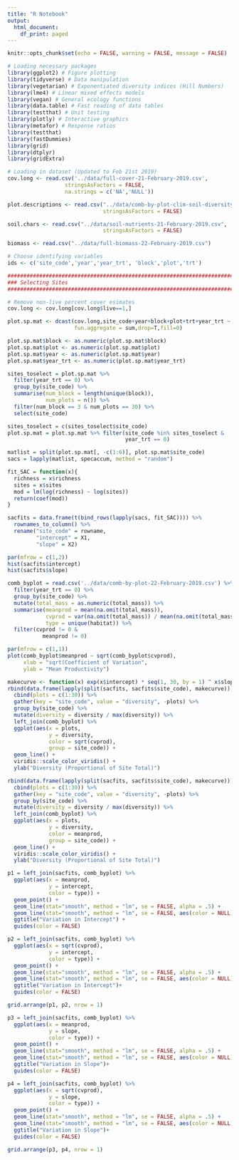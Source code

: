 ```yaml
---
title: "R Notebook"
output:
  html_document:
    df_print: paged
---
```

```r
knitr::opts_chunk$set(echo = FALSE, warning = FALSE, message = FALSE)
```

```r
# Loading necessary packages
library(ggplot2) # Figure plotting
library(tidyverse) # Data manipulation
library(vegetarian) # Exponentiated diversity indices (Hill Numbers)
library(lme4) # Linear mixed effects models
library(vegan) # General ecology functions
library(data.table) # Fast reading of data tables
library(testthat) # Unit testing
library(plotly) # Interactive graphics
library(metafor) # Response ratios
library(testthat)
library(fastDummies)
library(grid)
library(dtplyr)
library(gridExtra)

# Loading in dataset (Updated to Feb 21st 2019)
cov.long <- read.csv('../data/full-cover-21-February-2019.csv',
                  stringsAsFactors = FALSE,
                  na.strings = c('NA','NULL'))

plot.descriptions <- read.csv("../data/comb-by-plot-clim-soil-diversity-21-Feb-2019.csv",
                              stringsAsFactors = FALSE)

soil.chars <- read.csv("../data/soil-nutrients-21-February-2019.csv",
                              stringsAsFactors = FALSE)

biomass <- read.csv("../data/full-biomass-22-February-2019.csv")

# Choose identifying variables
ids <- c('site_code','year','year_trt', 'block','plot','trt')

################################################################################
### Selecting Sites
################################################################################

# Remove non-live percent cover esimates
cov.long <- cov.long[cov.long$live==1,]

plot.sp.mat <- dcast(cov.long,site_code+year+block+plot+trt+year_trt ~ Taxon,value.var='max_cover', 
                     fun.aggregate = sum,drop=T,fill=0)

plot.sp.mat$block <- as.numeric(plot.sp.mat$block)
plot.sp.mat$plot <- as.numeric(plot.sp.mat$plot)
plot.sp.mat$year <- as.numeric(plot.sp.mat$year)
plot.sp.mat$year_trt <- as.numeric(plot.sp.mat$year_trt)

sites_toselect = plot.sp.mat %>% 
  filter(year_trt == 0) %>%
  group_by(site_code) %>% 
  summarise(num_block = length(unique(block)),
            num_plots = n()) %>%
  filter(num_block == 3 & num_plots == 30) %>%
  select(site_code)

sites_toselect = c(sites_toselect$site_code)
plot.sp.mat = plot.sp.mat %>% filter(site_code %in% sites_toselect &
                                     year_trt == 0)

matlist = split(plot.sp.mat[, -c(1:6)], plot.sp.mat$site_code)
sacs = lapply(matlist, specaccum, method = "random")

fit_SAC = function(x){
  richness = x$richness
  sites = x$sites
  mod = lm(log(richness) ~ log(sites))
  return(coef(mod))
}

sacfits = data.frame(t(bind_rows(lapply(sacs, fit_SAC)))) %>%
  rownames_to_column() %>%
  rename("site_code" = rowname,
         "intercept" = X1,
         "slope" = X2)

par(mfrow = c(1,2))
hist(sacfits$intercept)
hist(sacfits$slope)

comb_byplot = read.csv('../data/comb-by-plot-22-February-2019.csv') %>%
  filter(year_trt == 0) %>%
  group_by(site_code) %>%
  mutate(total_mass = as.numeric(total_mass)) %>%
  summarise(meanprod = mean(na.omit(total_mass)),
            cvprod = var(na.omit(total_mass)) / mean(na.omit(total_mass)),
            type = unique(habitat)) %>%
  filter(cvprod != 0 &
           meanprod != 0) 
```

```r
par(mfrow = c(1,1))
plot(comb_byplot$meanprod ~ sqrt(comb_byplot$cvprod),
     xlab = "sqrt(Coefficient of Variation",
     ylab = "Mean Productivity")
```
```r
makecurve <- function(x) exp(x$intercept) * seq(1, 30, by = 1) ^ x$slope
rbind(data.frame(lapply(split(sacfits, sacfits$site_code), makecurve))) %>%
  cbind(plots = c(1:30)) %>%
  gather(key = "site_code", value = "diversity", -plots) %>%
  group_by(site_code) %>%
  mutate(diversity = diversity / max(diversity)) %>%
  left_join(comb_byplot) %>%
  ggplot(aes(x = plots,
             y = diversity,
             color = sqrt(cvprod),
             group = site_code)) +
  geom_line() +
  viridis::scale_color_viridis() +
  ylab("Diversity (Proportional of Site Total)")

rbind(data.frame(lapply(split(sacfits, sacfits$site_code), makecurve))) %>%
  cbind(plots = c(1:30)) %>%
  gather(key = "site_code", value = "diversity", -plots) %>%
  group_by(site_code) %>%
  mutate(diversity = diversity / max(diversity)) %>%
  left_join(comb_byplot) %>%
  ggplot(aes(x = plots,
             y = diversity,
             color = meanprod,
             group = site_code)) +
  geom_line() +
  viridis::scale_color_viridis() +
  ylab("Diversity (Proportional of Site Total)")

```

```r

p1 = left_join(sacfits, comb_byplot) %>%
  ggplot(aes(x = meanprod, 
             y = intercept,
             color = type)) +
  geom_point() +
  geom_line(stat="smooth", method = "lm", se = FALSE, alpha = .5) +
  geom_line(stat="smooth", method = "lm", se = FALSE, aes(color = NULL), size = 1.25, linetype = 2)+
  ggtitle("Variation in Intercept") +
  guides(color = FALSE)

p2 = left_join(sacfits, comb_byplot) %>%
  ggplot(aes(x = sqrt(cvprod), 
             y = intercept,
             color = type)) +
  geom_point() +
  geom_line(stat="smooth", method = "lm", se = FALSE, alpha = .5) +
  geom_line(stat="smooth", method = "lm", se = FALSE, aes(color = NULL), size = 1.25, linetype = 2)+
  ggtitle("Variation in Intercept")+
  guides(color = FALSE)

grid.arrange(p1, p2, nrow = 1)

p3 = left_join(sacfits, comb_byplot) %>%
  ggplot(aes(x = meanprod, 
             y = slope,
             color = type)) +
  geom_point() +
  geom_line(stat="smooth", method = "lm", se = FALSE, alpha = .5) +
  geom_line(stat="smooth", method = "lm", se = FALSE, aes(color = NULL), size = 1.25, linetype = 2)+
  ggtitle("Variation in Slope")+
  guides(color = FALSE)

p4 = left_join(sacfits, comb_byplot) %>%
  ggplot(aes(x = sqrt(cvprod), 
             y = slope,
             color = type)) +
  geom_point() +
  geom_line(stat="smooth", method = "lm", se = FALSE, alpha = .5) +
  geom_line(stat="smooth", method = "lm", se = FALSE, aes(color = NULL), size = 1.25, linetype = 2) +
  ggtitle("Variation in Slope")+
  guides(color = FALSE)

grid.arrange(p3, p4, nrow = 1)
```

